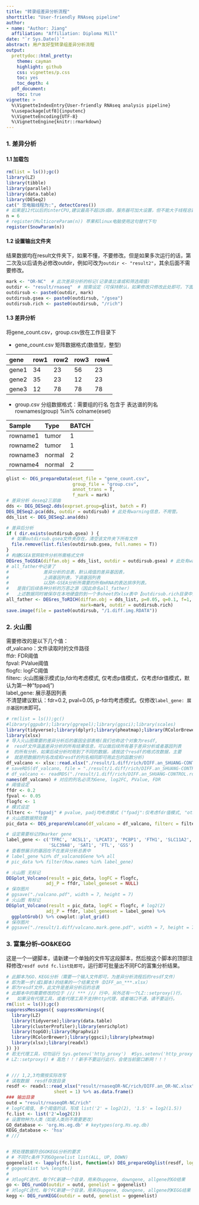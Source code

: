 ```yaml
---
title: "转录组差异分析流程"
shorttitle: "User-friendly RNAseq pipeline"
author:
- name: "Author: Jiang"
  affiliation: "Affiliation: Diploma Mill"
date: "`r Sys.Date()`"
abstract: 用户友好型转录组差异分析流程
output:
  prettydoc::html_pretty:
    theme: cayman
    highlight: github
    css: vignettes/p.css
    toc: yes
    toc_depth: 4
  pdf_document:
    toc: true
vignette: >
  %\VignetteIndexEntry{User-friendly RNAseq analysis pipeline}
  %\usepackage[utf8]{inputenc}
  %\VignetteEncoding{UTF-8}
  %\VignetteEngine{knitr::rmarkdown}
---
```


### 1. 差异分析
#### 1.1 加载包
```r
rm(list = ls());gc()
library(LZ)
library(tibble)
library(parallel)
library(data.table)
library(DESeq2)
cat(" 您电脑线程为:", detectCores())
# 如果是12代以后的interCPU,建议最高不超过6或8。服务器可加大设置，但不能大于线程总数。此处如果电脑一般，建议直接使用n=4或者2。
n = 6  
# register(MulticoreParam(n)) 苹果和linux电脑使用这句替代下句
register(SnowParam(n))
```

#### 1.2 设置输出文件夹
结果数据均在result文件夹下，如果不懂，不要修改。但是如果多次运行的话，第二次及以后请务必修改outdir，例如可改为`outdir <- "result2"`，其余后面不需要修改。
```r
mark <- "OR-NC"  # 此次差异分析的标记(记录谁比谁或和筛选阈值)
outdir <- "result/rnaseq"  # 按需设定（可保持默认，如果修改只修改此处即可，下面无需修改）
outdirsub <- paste0(outdir, mark)
outdirsub.gsea <- paste0(outdirsub, "/gsea")
outdirsub.rich <- paste0(outdirsub, "/rich")
```

#### 1.3 差异分析
将gene_count.csv，group.csv放在工作目录下

* gene_count.csv 矩阵数据格式(数值型，整型)

| gene  | row1 | row2 | row3  | row4|
| :---  | :--- | :--- | :---  | :---|
| gene1 |  34  |  23  |  56   |  23 |
| gene2 |  35  |  23  |  12   |  23 |
| gene3 |  12  |  78  |  78   |  78 |

* group.csv 分组数据格式：需要组的行名 包含于 表达谱的列名 rownames(group) %in% colname(eset)

| Sample   |   Type    | BATCH|
| :----    | :----     | :----|
| rowname1 |   tumor   |  1   |
| rowname2 |   tumor   |  1   |
| rowname3 |   normal  |  2   |
| rowname4 |   normal  |  2   |
```r
glist <- DEG_prepareData(eset_file = "gene_count.csv",
                         group_file = "group.csv",
                         annot_trans = T,
                         f_mark = mark)
# 差异分析 deseq2三部曲
dds <- DEG_DESeq2.dds(exprset.group=glist, batch = F)
DEG_DESeq2.pca(dds, outdir = outdirsub) # 此处有warning信息，不用管。
dds_list <- DEG_DESeq2.ana(dds)

# 差异后分析
if ( dir.exists(outdirsub.gsea) ) {
  # 如果outdirsub.gsea文件夹存在，清空该文件夹下所有文件
  file.remove(list.files(outdirsub.gsea, full.names = T))
}
# 构建GSEA官网软件分析所需格式文件
DEGres_ToGSEA(diffan.obj = dds_list, outdir = outdirsub.gsea) # 此处有warning信息，不用管。
# all_father中记录了
#             差异分析的总表，默认阈值的差异基因表，
#             上调基因列表，下调基因列表
#             以及R-GSEA分析所需要的所有mRNA的表达排序列表。
#   是我们后续各种分析的万恶之源（因此命名all_father）
#   上述数据同时被保存在本地硬盘的到一个多sheet的xlsx表中【outdirsub.rich目录中】
all_father <- DEGres_ToRICH(diffan.obj = dds_list, p=0.05, q=0.1, f=1,
                            mark=mark, outdir = outdirsub.rich)
save.image(file = paste0(outdirsub, "/1.diff.img.RDATA"))
```


### 2. 火山图
需要修改的是以下几个值：<br/>
df_valcano：文件读取时的文件路径<br/>
ffdr: FDR阈值<br/>
fpval: PValue阈值<br/>
flogfc: logFC阈值<br/>
filterc: 火山图展示模式(p,fdr均考虑模式, 仅考虑p值模式，仅考虑fdr值模式，默认为第一种"fppadj")<br/>
label_gene: 展示基因列表<br/>
不清楚建议默认：fdr=0.2, pval=0.05, p-fdr均考虑模式。仅修改`label_gene: 展示基因列表`即可。
```r
# rm(list = ls());gc()
#library(ggpubr);library(ggrepel);library(ggsci);library(scales)
library(tidyverse);library(dplyr);library(pheatmap);library(RColorBrewer)
library(xlsx)
# 导入火山图需要的差异分析后的基因全部表格(我们也称这个对象为resdf,
#  resdf文件涵盖差异分析的所有结果信息，可以做后续所有基于差异分析或者基因列表
#  的所有分析，如果后续分析时用到了不同的数据，请按这个resdf的格式改数据，主要
#  就是把数据的列名改成和resdf的列名相同即可用此包的函数分析)
df_valcano <- xlsx::read.xlsx("./result/1.diff/rich/DIFF.an_SHUANG-CONTROL.xlsx", sheetIndex = 1)
# saveRDS(df_valcano, file = "./result/1.diff/rich/DIFF.an_SHUANG-CONTROL.rds")
# df_valcano <- readRDS("./result/1.diff/rich/DIFF.an_SHUANG-CONTROL.rds")
names(df_valcano) # 对应的列名必须为Gene, log2FC, PValue, FDR
# 阈值设定
ffdr <- 0.2
fpval <- 0.05
flogfc <- 1
# 模式设定
filterc <- "fppadj" # pvalue, padj均考虑模式 ("fpadj":仅考虑fdr值模式, "other": 仅考虑p值模式)
# 火山图数据预处理
pic_data <- DEG_prepareVolcano(df_valcano = df_valcano, filterc = filterc)

# 设定需要标记的marker gene
label_gene <- c('TFRC', 'ACSL1', 'LPCAT3', 'PCBP1', 'FTH1', 'SLC11A2',
                'SLC39A8', 'SAT1', 'FTL', 'GSS')
# 查看想展示的基因在不在差异分析总表中
# label_gene %in% df_valcano$Gene %>% all
# pic_data %>% filter(Row.names %in% label_gene)

# 火山图 无标记
DEGplot_Volcano(result = pic_data, logFC = flogfc,
               adj_P = ffdr, label_geneset = NULL)
# 保存图片
# ggsave("./valcano.pdf", width = 7, height = 7)
# 火山图 有标记
DEGplot_Volcano(result = pic_data, logFC = flogfc, # log2(2)
               adj_P = ffdr, label_geneset = label_gene) %>%
  ggplotGrob() %>% cowplot::plot_grid()
# 保存图片
# ggsave("./result/1.diff/valcano.mark.gene.pdf", width = 7, height = 7)
```


### 3. 富集分析--GO&KEGG
这是一个一键脚本，请新建一个单独的文件写这段脚本，然后按这个脚本的顶部注释修改`resdf outd fc.list处即可`，运行即可批量出不同FC的富集分析结果。
```r
# 此脚本为GO、KEGG分析（需要一个输入文件即可，为差异分析流程后的resdf文件）
# 即为第一步(或1脚本)的结果的一个结果文件（DIFF_an_***.xlsx）
# 即为resdf文件，此文件是差异分析后的总表
# 此脚本中的需要修改的位于 /// *** /// 行中，另外还有一个LZ::setproxy()行，
#   如果没有代理工具，或者代理工具不支持http代理，或者端口不通，请不要运行。
rm(list = ls());gc()
suppressMessages({ suppressWarnings({
  library(LZ)
  library(tidyverse);library(data.table)
  library(clusterProfiler);library(enrichplot)
  library(topGO);library(Rgraphviz)
  library(RColorBrewer);library(ggsci);library(pheatmap)
  library(xlsx);library(readxl)
}) })
# 若无代理工具，切勿运行 Sys.getenv('http_proxy')  #Sys.setenv('http_proxy'='') Sys.setenv('https_proxy'='')
# LZ::setproxy() # 高危！！！新手不要运行此行，会使当前窗口断网！！！


# /// 1,2,3均需按实际改写
# 读取数据  resdf存放目录
resdf <- readxl::read_xlsx("result/rnaseqOR-NC/rich/DIFF.an_OR-NC.xlsx",
                  sheet = 1) %>% as.data.frame()
### 输出目录
outd = "result/rnaseqOR-NC/rich" 
# logFC阈值, 多个阈值的话，写成 list('2' = log2(2), '1.5' = log2(1.5))
fc.list <- list('2'=log2(2))
# 设置物种为人类（如是人类则不需要更改）
GO_database <- 'org.Hs.eg.db' # keytypes(org.Hs.eg.db)
KEGG_database <- 'hsa' 
# ///


# 预处理数据符合GOKEGG分析的要求
# # 不同fc条件下的GOgenelist list(ALL, UP, DOWN)
gogenelist <- lapply(fc.list, function(x) DEG_prepareGOglist(resdf, logfc = x))
# gogenelist %>% length()
#
# 对logFC迭代，每个FC新建一个目录，用来存upgene, downgene, allgene的GO结果
go <- DEG_runGO(outdir = outd, genelist = gogenelist)
# 对logFC迭代，每个FC新建一个目录，用来存upgene, downgene, allgene的KEGG结果
kegg <- DEG_runKEGG(outdir = outd, genelist = gogenelist)
```